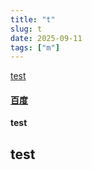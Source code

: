 ---
title: "t"
slug: t
date: 2025-09-11
tags: ["m"]
---

[test](https://s21.ax1x.com/2025/08/26/pVy4KBt.png)
#### [百度](https://blog-run.enencc.us.kg/)
**test**
## test


